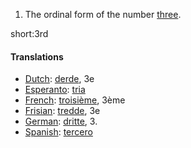 # The ordinal form of the number [[three]].

short:3rd

====Translations====

*[[Dutch]]: [[derde]], 3e
*[[Esperanto]]: [[tria]]
*[[French]]: [[troisième]], 3ème
*[[Frisian]]: [[tredde]], 3e
*[[German]]: [[dritte]], 3.
*[[Spanish]]: [[tercero]]